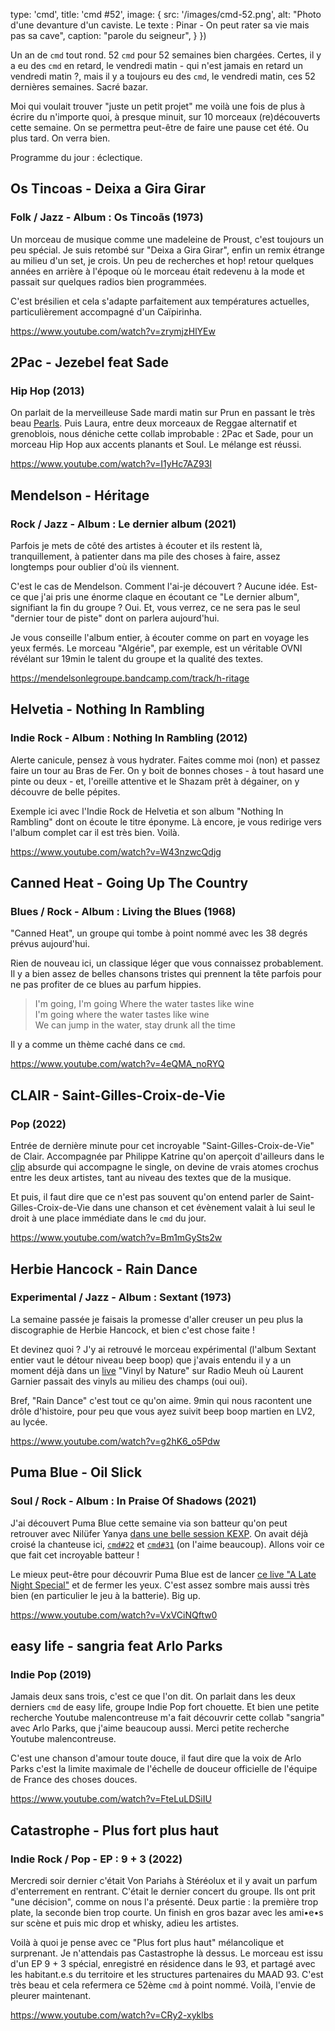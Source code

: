 

  type: 'cmd',
  title: 'cmd #52',
  image: {
    src: '/images/cmd-52.png',
    alt: "Photo d'une devanture d'un caviste. Le texte : Pinar - On peut rater sa vie mais pas sa cave",
    caption: "parole du seigneur",
  }
})


Un an de `cmd` tout rond. 52 `cmd` pour 52 semaines bien chargées. Certes, il y
a eu des `cmd` en retard, le vendredi matin - qui n'est jamais en retard un
vendredi matin ?, mais il y a toujours eu des `cmd`, le vendredi matin, ces 52
dernières semaines. Sacré bazar.

Moi qui voulait trouver "juste un petit projet" me voilà une fois de plus à
écrire du n'importe quoi, à presque minuit, sur 10 morceaux (re)découverts cette
semaine. On se permettra peut-être de faire une pause cet été. Ou plus tard. On
verra bien.

Programme du jour : éclectique.



## Os Tincoas - Deixa a Gira Girar

### Folk / Jazz - Album : Os Tincoãs (1973)

Un morceau de musique comme une madeleine de Proust, c'est toujours un peu
spécial. Je suis retombé sur "Deixa a Gira Girar", enfin un remix étrange au
milieu d'un set, je crois. Un peu de recherches et hop! retour quelques années
en arrière à l'époque où le morceau était redevenu à la mode et passait sur
quelques radios bien programmées.

C'est brésilien et cela s'adapte parfaitement aux températures actuelles,
particulièrement accompagné d'un Caïpirinha.

https://www.youtube.com/watch?v=zrymjzHlYEw



## 2Pac  - Jezebel feat Sade

### Hip Hop (2013)

On parlait de la merveilleuse Sade mardi matin sur Prun en passant le très beau
[Pearls](https://www.youtube.com/watch?v=lfxEbZr8Tjo). Puis Laura, entre deux
morceaux de Reggae alternatif et grenoblois, nous déniche cette collab
improbable : 2Pac et Sade, pour un morceau Hip Hop aux accents planants et Soul.
Le mélange est réussi.

https://www.youtube.com/watch?v=I1yHc7AZ93I



## Mendelson - Héritage

### Rock / Jazz - Album : Le dernier album (2021)

Parfois je mets de côté des artistes à écouter et ils restent là,
tranquillement, à patienter dans ma pile des choses à faire, assez longtemps
pour oublier d'où ils viennent.

C'est le cas de Mendelson. Comment l'ai-je découvert ? Aucune idée. Est-ce que
j'ai pris une énorme claque en écoutant ce "Le dernier album", signifiant la fin
du groupe ? Oui. Et, vous verrez, ce ne sera pas le seul "dernier tour de piste"
dont on parlera aujourd'hui.

Je vous conseille l'album entier, à écouter comme on part en voyage les yeux
fermés. Le morceau "Algérie", par exemple, est un véritable OVNI révélant sur
19min le talent du groupe et la qualité des textes.

https://mendelsonlegroupe.bandcamp.com/track/h-ritage



## Helvetia - Nothing In Rambling

### Indie Rock - Album : Nothing In Rambling (2012)

Alerte canicule, pensez à vous hydrater. Faites comme moi (non) et passez faire
un tour au Bras de Fer. On y boit de bonnes choses - à tout hasard une pinte ou
deux - et, l'oreille attentive et le Shazam prêt à dégainer, on y découvre de
belle pépites.

Exemple ici avec l'Indie Rock de Helvetia et son album "Nothing In Rambling"
dont on écoute le titre éponyme. Là encore, je vous redirige vers l'album
complet car il est très bien. Voilà.

https://www.youtube.com/watch?v=W43nzwcQdjg



## Canned Heat - Going Up The Country

### Blues / Rock - Album : Living the Blues (1968)

"Canned Heat", un groupe qui tombe à point nommé avec les 38 degrés prévus
aujourd'hui.

Rien de nouveau ici, un classique léger que vous connaissez probablement. Il y a
bien assez de belles chansons tristes qui prennent la tête parfois pour ne pas
profiter de ce blues au parfum hippies.

> I'm going, I'm going Where the water tastes like wine <br/>
> I'm going where the water tastes like wine<br/>
> We can jump in the water, stay drunk all the time<br/>

Il y a comme un thème caché dans ce `cmd`.

https://www.youtube.com/watch?v=4eQMA_noRYQ



## CLAIR - Saint-Gilles-Croix-de-Vie

### Pop (2022)

Entrée de dernière minute pour cet incroyable "Saint-Gilles-Croix-de-Vie" de
Clair. Accompagnée par Philippe Katrine qu'on aperçoit d'ailleurs dans le
[clip](https://www.youtube.com/watch?v=Bm1mGySts2w) absurde qui accompagne le
single, on devine de vrais atomes crochus entre les deux artistes, tant au
niveau des textes que de la musique.

Et puis, il faut dire que ce n'est pas souvent qu'on entend parler de
Saint-Gilles-Croix-de-Vie dans une chanson et cet évènement valait à lui seul le
droit à une place immédiate dans le `cmd` du jour.

https://www.youtube.com/watch?v=Bm1mGySts2w



## Herbie Hancock - Rain Dance

### Experimental / Jazz - Album : Sextant (1973)

La semaine passée je faisais la promesse d'aller creuser un peu plus la
discographie de Herbie Hancock, et bien c'est chose faite !

Et devinez quoi ? J'y ai retrouvé le morceau expérimental (l'album Sextant
entier vaut le détour niveau beep boop) que j'avais entendu il y a un moment
déjà dans un [live](https://www.radiomeuh.com/vbn7-laurent-garnier) "Vinyl by
Nature" sur Radio Meuh où Laurent Garnier passait des vinyls au milieu des
champs (oui oui).

Bref, "Rain Dance" c'est tout ce qu'on aime. 9min qui nous racontent une drôle
d'histoire, pour peu que vous ayez suivit beep boop martien en LV2, au lycée.

https://www.youtube.com/watch?v=g2hK6_o5Pdw



## Puma Blue - Oil Slick

### Soul / Rock - Album : In Praise Of Shadows (2021)

J'ai découvert Puma Blue cette semaine via son batteur qu'on peut retrouver avec
Nilüfer Yanya [dans une belle session
KEXP](https://www.youtube.com/watch?v=fEo_-L6aQI0). On avait déjà croisé la
chanteuse ici, [`cmd#22`](https://cmd.wuips.com/post/2021-11-19-cmd-22) et
[`cmd#31`](https://cmd.wuips.com/post/2022-01-21-cmd-31) (on l'aime beaucoup).
Allons voir ce que fait cet incroyable batteur !

Le mieux peut-être pour découvrir Puma Blue est de lancer [ce live "A Late Night
Special"](https://www.youtube.com/watch?v=s3NhaMVvcWE) et de fermer les yeux.
C'est assez sombre mais aussi très bien (en particulier le jeu à la batterie).
Big up.

https://www.youtube.com/watch?v=VxVCiNQftw0



## easy life - sangria feat Arlo Parks

### Indie Pop (2019)

Jamais deux sans trois, c'est ce que l'on dit. On parlait dans les deux derniers
`cmd` de easy life, groupe Indie Pop fort chouette. Et bien une petite recherche
Youtube malencontreuse m'a fait découvrir cette collab "sangria" avec Arlo
Parks, que j'aime beaucoup aussi. Merci petite recherche Youtube malencontreuse.

C'est une chanson d'amour toute douce, il faut dire que la voix de Arlo Parks
c'est la limite maximale de l'échelle de douceur officielle de l'équipe de
France des choses douces.

https://www.youtube.com/watch?v=FteLuLDSiIU




## Catastrophe - Plus fort plus haut
### Indie Rock / Pop - EP : 9 + 3 (2022)

Mercredi soir dernier c'était Von Pariahs à Stéréolux et il y avait un parfum
d'enterrement en rentrant. C'était le dernier concert du groupe. Ils ont prit
"une décision", comme on nous l'a présenté. Deux partie : la première trop
plate, la seconde bien trop courte. Un finish en gros bazar avec les ami•e•s sur
scène et puis mic drop et whisky, adieu les artistes.

Voilà à quoi je pense avec ce "Plus fort plus haut" mélancolique et surprenant.
Je n'attendais pas Castastrophe là dessus. Le morceau est issu d'un EP 9 + 3
spécial, enregistré en résidence dans le 93,  et partagé avec les habitant.e.s
du territoire et les structures partenaires du MAAD 93. C'est très beau et cela
refermera ce 52ème `cmd` à point nommé. Voilà, l'envie de pleurer maintenant.

https://www.youtube.com/watch?v=CRy2-xyklbs
